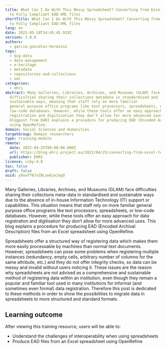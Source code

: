```yaml
---
title: What Can I Do With This Messy Spreadsheet? Converting from Excel sheets
  to Fully Compliant EAD-XML files
shortTitle: What Can I Do With This Messy Spreadsheet? Converting from Excel sheets
  to Fully Compliant EAD-XML files
lang: en
date: 2023-05-10T14:45:45.919Z
version: 1.0.0
authors:
  - garcia-gonzález-herminio
tags:
  - big-data
  - data-management
  - e-heritage
  - metadata
  - repositories-and-collections
  - xml
categories:
  - ehri
abstract: Many Galleries, Libraries, Archives, and Museums (GLAM) face
  difficulties sharing their collections metadata in standardised and
  sustainable ways, meaning that staff rely on more familiar
  general purpose office programs like text processors, spreadsheets, or
  low-code databases. However, while these tools offer an easy approach for data
  registration and digitisation they don’t allow for more advanced uses. This
  blogpost from EHRI explains a procedure for producing EAD (Encoded Archival Description) files from an Excel spreadsheet
  using OpenRefine.
domain: Social Sciences and Humanities
targetGroup: Domain researchers
type: training-module
remote:
  date: 2022-04-25T00:00:00.000Z
  url: https://blog.ehri-project.eu/2022/04/25/converting-from-excel-to-ead-xml/
  publisher: EHRI
licence: ccby-4.0
toc: false
draft: false
uuid: y9swff6JvZALxwbjwJagO
---
```

Many Galleries, Libraries, Archives, and Museums (GLAM) face difficulties sharing their collections meta-data in standardised and sustainable ways due to the absence of in-house Information Technology (IT) support or capabilities. This situation means that staff rely on more familiar general purpose office programs like text processors, spreadsheets, or low-code databases. However, while these tools offer an easy approach for data registration and digitisation they don’t allow for more advanced uses. This blog explains a procedure for producing EAD (Encoded Archival Description) files from an Excel spreadsheet using OpenRefine.

Spreadsheets offer a structured way of registering data which makes them more easily processable by machines than normal text documents. However, spreadsheets can pose some problems when registering multiple instances (redundancy, empty cells, arbitrary number of columns for the same attribute, etc.) and they do not offer integrity checks, so data can be messy and invalid without users noticing it. These issues are the reason why spreadsheets are not advised as a comprehensive and sustainable method of registering data within an institution, even though they remain a popular and familiar tool used in many institutions for informal (and sometimes even formal) data registration. Therefore this post is dedicated to these methods in order to show the possibilities to migrate data in spreadsheets to more structured and standard formats.

## L﻿earning outcome

A﻿fter viewing this training resource, users will be able to:

- Understand the challenges of interoperability when using spreadsheets
- Produce EAD files from an Excel spreadsheet using OpenRefine

<ExternalResource title="Interested in learning more?" subtitle="Check out What can I do with this messy spreadsheet? Converting from Excel sheets to fully compliant EAD-XML files" url="https://blog.ehri-project.eu/2022/04/25/converting-from-excel-to-ead-xml/" />
